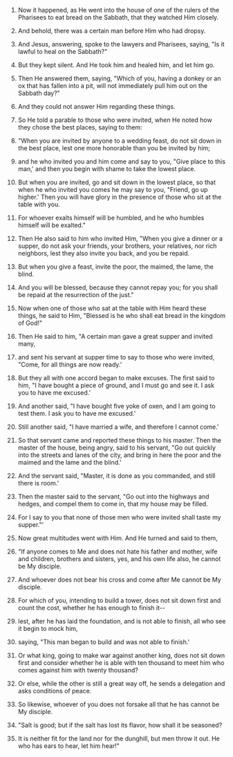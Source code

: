 
1. Now it happened, as He went into the house of one of the rulers of the Pharisees to eat bread on the Sabbath, that they watched Him closely.

2. And behold, there was a certain man before Him who had dropsy.

3. And Jesus, answering, spoke to the lawyers and Pharisees, saying, "Is it lawful to heal on the Sabbath?"

4. But they kept silent. And He took him and healed him, and let him go.

5. Then He answered them, saying, "Which of you, having a donkey or an ox that has fallen into a pit, will not immediately pull him out on the Sabbath day?"

6. And they could not answer Him regarding these things.

7. So He told a parable to those who were invited, when He noted how they chose the best places, saying to them:

8. "When you are invited by anyone to a wedding feast, do not sit down in the best place, lest one more honorable than you be invited by him;

9. and he who invited you and him come and say to you, "Give place to this man,' and then you begin with shame to take the lowest place.

10. But when you are invited, go and sit down in the lowest place, so that when he who invited you comes he may say to you, "Friend, go up higher.' Then you will have glory in the presence of those who sit at the table with you.

11. For whoever exalts himself will be humbled, and he who humbles himself will be exalted."

12. Then He also said to him who invited Him, "When you give a dinner or a supper, do not ask your friends, your brothers, your relatives, nor rich neighbors, lest they also invite you back, and you be repaid.

13. But when you give a feast, invite the poor, the maimed, the lame, the blind.

14. And you will be blessed, because they cannot repay you; for you shall be repaid at the resurrection of the just."

15. Now when one of those who sat at the table with Him heard these things, he said to Him, "Blessed is he who shall eat bread in the kingdom of God!"

16. Then He said to him, "A certain man gave a great supper and invited many,

17. and sent his servant at supper time to say to those who were invited, "Come, for all things are now ready.'

18. But they all with one accord began to make excuses. The first said to him, "I have bought a piece of ground, and I must go and see it. I ask you to have me excused.'

19. And another said, "I have bought five yoke of oxen, and I am going to test them. I ask you to have me excused.'

20. Still another said, "I have married a wife, and therefore I cannot come.'

21. So that servant came and reported these things to his master. Then the master of the house, being angry, said to his servant, "Go out quickly into the streets and lanes of the city, and bring in here the poor and the maimed and the lame and the blind.'

22. And the servant said, "Master, it is done as you commanded, and still there is room.'

23. Then the master said to the servant, "Go out into the highways and hedges, and compel them to come in, that my house may be filled.

24. For I say to you that none of those men who were invited shall taste my supper."'

25. Now great multitudes went with Him. And He turned and said to them,

26. "If anyone comes to Me and does not hate his father and mother, wife and children, brothers and sisters, yes, and his own life also, he cannot be My disciple.

27. And whoever does not bear his cross and come after Me cannot be My disciple.

28. For which of you, intending to build a tower, does not sit down first and count the cost, whether he has enough to finish it--

29. lest, after he has laid the foundation, and is not able to finish, all who see it begin to mock him,

30. saying, "This man began to build and was not able to finish.'

31. Or what king, going to make war against another king, does not sit down first and consider whether he is able with ten thousand to meet him who comes against him with twenty thousand?

32. Or else, while the other is still a great way off, he sends a delegation and asks conditions of peace.

33. So likewise, whoever of you does not forsake all that he has cannot be My disciple.

34. "Salt is good; but if the salt has lost its flavor, how shall it be seasoned?

35. It is neither fit for the land nor for the dunghill, but men throw it out. He who has ears to hear, let him hear!"


